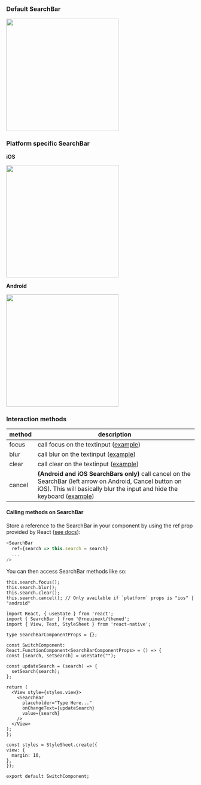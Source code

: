 <!-- Added examples of platform specifc searchbar to be shown in the documentation. -->

### Default SearchBar

<img src="../../../img/searchbar.png" width="300" />

### Platform specific SearchBar

**iOS**

<img
  src="https://user-images.githubusercontent.com/17592779/31585176-b124cdae-b1bd-11e7-809f-ba966cebc663.gif"
  width="300"
/>

**Android**

<img
  src="https://user-images.githubusercontent.com/17592779/31586716-f6e8ff9c-b1d4-11e7-918f-2a7e11d51b08.gif"
  width="300"
/>

### Interaction methods

| method | description                                                                                                                                                                                      |
| ------ | ------------------------------------------------------------------------------------------------------------------------------------------------------------------------------------------------ |
| focus  | call focus on the textinput ([example](#calling))                                                                                                                                                |
| blur   | call blur on the textinput ([example](#calling))                                                                                                                                                 |
| clear  | call clear on the textinput ([example](#calling))                                                                                                                                                |
| cancel | **(Android and iOS SearchBars only)** call cancel on the SearchBar (left arrow on Android, Cancel button on iOS). This will basically blur the input and hide the keyboard ([example](#calling)) |

#### <a name="calling"></a> Calling methods on SearchBar

Store a reference to the SearchBar in your component by using the ref prop
provided by React
([see docs](https://reactjs.org/docs/refs-and-the-dom.html)):

```js
<SearchBar
  ref={search => this.search = search}
  ...
/>
```

You can then access SearchBar methods like so:

```
this.search.focus();
this.search.blur();
this.search.clear();
this.search.cancel(); // Only available if `platform` props is "ios" | "android"
```

```SnackPlayer name=RNE SearchBar
import React, { useState } from 'react';
import { SearchBar } from '@rneuinext/themed';
import { View, Text, StyleSheet } from 'react-native';

type SearchBarComponentProps = {};

const SwitchComponent: React.FunctionComponent<SearchBarComponentProps> = () => {
const [search, setSearch] = useState("");

const updateSearch = (search) => {
  setSearch(search);
};

return (
  <View style={styles.view}>
    <SearchBar
      placeholder="Type Here..."
      onChangeText={updateSearch}
      value={search}
    />
  </View>
);
};

const styles = StyleSheet.create({
view: {
  margin: 10,
},
});

export default SwitchComponent;
```
